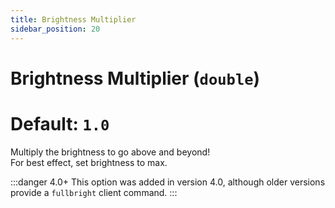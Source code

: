 ```yaml
---
title: Brightness Multiplier
sidebar_position: 20
---
```

# Brightness Multiplier (`double`)
# Default: `1.0`
Multiply the brightness to go above and beyond!  
For best effect, set brightness to max.

:::danger 4.0+
This option was added in version 4.0, although older versions provide a `fullbright` client command.
:::
